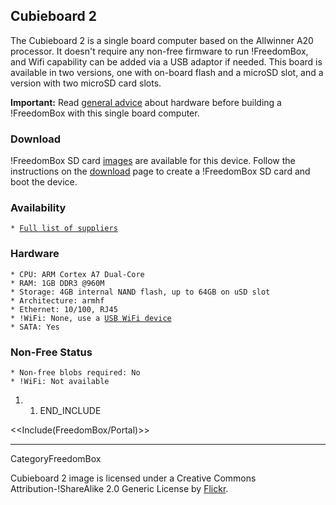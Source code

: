 == Cubieboard 2 ==

{{attachment:cubieboard2.jpg|Cubieboard 2|width=640,height=426}}

The Cubieboard 2 is a single board computer based on the Allwinner A20 processor. It doesn't require any non-free firmware to run !FreedomBox, and Wifi capability can be added via a USB adaptor if needed.  This board is available in two versions, one with on-board flash and a microSD slot, and a version with two microSD card slots.

'''Important:''' Read [[FreedomBox/Hardware|general advice]] about hardware before building a !FreedomBox with this single board computer.

=== Download ===

!FreedomBox SD card [[FreedomBox/Download|images]] are available for this device.  Follow the instructions on the [[FreedomBox/Download|download]] page to create a !FreedomBox SD card and boot the device.

=== Availability ===

 * [[http://cubieboard.org/buy|Full list of suppliers]]

=== Hardware ===

 * CPU: ARM Cortex A7 Dual-Core
 * RAM: 1GB DDR3 @960M 
 * Storage: 4GB internal NAND flash, up to 64GB on uSD slot
 * Architecture: armhf
 * Ethernet: 10/100, RJ45
 * !WiFi: None, use a [[FreedomBox/Hardware/USBWiFi|USB WiFi device]]
 * SATA: Yes

=== Non-Free Status ===

 * Non-free blobs required: No
 * !WiFi: Not available

## END_INCLUDE

<<Include(FreedomBox/Portal)>>

----
CategoryFreedomBox


Cubieboard 2 image is licensed under a Creative Commons Attribution-!ShareAlike 2.0 Generic License by [[https://www.flickr.com/photos/120586634@N05/14673300334/in/photolist-pMbdDm-omCuYN-o5kVMu-dy9jTD-dy99Kz|Flickr]].
